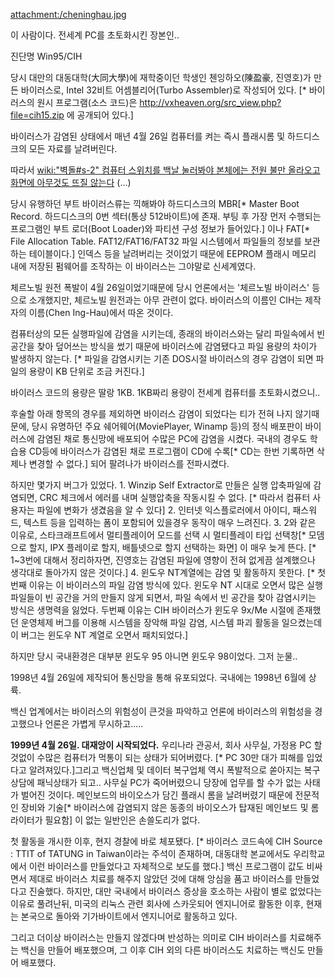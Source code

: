 attachment:/cheninghau.jpg

이 사람이다. 전세계 PC를 초토화시킨 장본인..

진단명 Win95/CIH

당시 대만의 대동대학(大同大學)에 재학중이던 학생인 첸잉하오(陳盈豪, 진영호)가 만든 바이러스로, Intel 32비트 어셈블리어(Turbo Assembler)로 작성되어 있다. [* 바이러스의 원시 프로그램(소스 코드)은 http://vxheaven.org/src_view.php?file=cih15.zip 에 공개되어 있다.]

바이러스가 감염된 상태에서 매년 4월 26일 컴퓨터를 켜는 즉시 플래시롬 및 하드디스크의 모든 자료를 날려버린다.

따라서 [[wiki:"벽돌#s-2" 컴퓨터 스위치를 백날 눌러봐야 본체에는 전원 불만 올라오고 화면에 아무것도 뜨질 않는다]] (...)

당시 유행하던 부트 바이러스류는 끽해봐야 하드디스크의 MBR[* Master Boot Record. 하드디스크의 0번 섹터(통상 512바이트)에 존재. 부팅 후 가장 먼저 수행되는 프로그램인 부트 로더(Boot Loader)와 파티션 구성 정보가 들어있다.] 이나 FAT[* File Allocation Table. FAT12/FAT16/FAT32 파일 시스템에서 파일들의 정보를 보관하는 테이블이다.] 인덱스 등을 날려버리는 것이었기 때문에 EEPROM 플래시 메모리 내에 저장된 펌웨어를 조작하는 이 바이러스는 그야말로 신세계였다.

체르노빌 원전 폭발이 4월 26일이었기때문에 당시 언론에서는 '체르노빌 바이러스' 등으로 소개했지만, 체르노빌 원전과는 아무 관련이 없다. 바이러스의 이름인 CIH는 제작자의 이름(Chen Ing-Hau)에서 따온 것이다.

컴퓨터상의 모든 실행파일에 감염을 시키는데, 종래의 바이러스와는 달리 파일속에서 빈 공간을 찾아 덮어쓰는 방식을 썼기 때문에 바이러스에 감염됐다고 파일 용량의 차이가 발생하지 않는다. [* 파일을 감염시키는 기존 DOS시절 바이러스의 경우 감염이 되면 파일의 용량이 KB 단위로 조금 커진다.]

바이러스 코드의 용량은 딸랑 1KB. 1KB짜리 용량이 전세계 컴퓨터를 초토화시켰으니..

후술할 아래 항목의 경우를 제외하면 바이러스 감염이 되었다는 티가 전혀 나지 않기때문에, 당시 유명하던 주요 쉐어웨어(MoviePlayer, Winamp 등)의 정식 배포판이 바이러스에 감염된 채로 통신망에 배포되어 수많은 PC에 감염을 시켰다. 국내의 경우도 학습용 CD등에 바이러스가 감염된 채로 프로그램이 CD에 수록[* CD는 한번 기록하면 삭제나 변경할 수 없다.] 되어 팔려나가 바이러스를 전파시켰다.

하지만 몇가지 버그가 있었다.
1. Winzip Self Extractor로 만들은 실행 압축파일에 감염되면, CRC 체크에서 에러를 내며 실행압축을 작동시킬 수 없다. [* 따라서 컴퓨터 사용자는 파일에 변화가 생겼음을 알 수 있다]
2. 인터넷 익스플로러에서 아이디, 패스워드, 텍스트 등을 입력하는 폼이 포함되어 있을경우 동작이 매우 느려진다.
3. 2와 같은 이유로, 스타크래프트에서 멀티플레이어 모드를 선택 시 멀티플레이 타입 선택창[* 모뎀으로 할지, IPX 플레이로 할지, 배틀넷으로 할지 선택하는 화면] 이 매우 늦게 뜬다. [* 1~3번에 대해서 정리하자면, 진영호는 감염된 파일에 영향이 전혀 없게끔 설계했으나 생각대로 돌아가지 않은 것이다.] 
4. 윈도우 NT계열에는 감염 및 활동하지 못한다. [* 첫번째 이유는 이 바이러스의 파일 감염 방식에 있다. 윈도우 NT 시대로 오면서 많은 실행 파일들이 빈 공간을 거의 만들지 않게 되면서, 파일 속에서 빈 공간을 찾아 감염시키는 방식은 생명력을 잃었다. 두번째 이유는 CIH 바이러스가 윈도우 9x/Me 시절에 존재했던 운영체제 버그를 이용해 시스템을 장악해 파일 감염, 시스템 파괴 활동을 일으켰는데 이 버그는 윈도우 NT 계열로 오면서 패치되었다.]

하지만 당시 국내환경은 대부분 윈도우 95 아니면 윈도우 98이었다. 그저 눈물..

1998년 4월 26일에 제작되어 통신망을 통해 유포되었다. 국내에는 1998년 6월에 상륙.

백신 업계에서는 바이러스의 위험성이 큰것을 파악하고 언론에 바이러스의 위험성을 경고했으나 언론은 가볍게 무시하고..... 

'''1999년 4월 26일. 대재앙이 시작되었다.''' 우리나라 관공서, 회사 사무실, 가정용 PC 할것없이 수많은 컴퓨터가 먹통이 되는 상태가 되어버렸다. [* PC 30만 대가 피해를 입었다고 알려져있다.]그리고 백신업체 및 데이터 복구업체 역시 폭발적으로 쏟아지는 복구상담에 패닉상태가 되고.. 사무실 PC가 죽어버렸으니 당장에 업무를 할 수가 없는 사태가 벌어진 것이다.
메인보드의 바이오스가 담긴 플래시 롬을 날려버렸기 때문에 전문적인 장비와 기술[* 바이러스에 감염되지 않은 동종의 바이오스가 탑재된 메인보드 및 롬 라이터가 필요함] 이 없는 일반인은 손쓸도리가 없다.

첫 활동을 개시한 이후, 현지 경찰에 바로 체포됐다. [* 바이러스 코드속에 CIH Source : TTIT of TATUNG in Taiwan이라는 주석이 존재하며, 대동대학 본교에서도 우리학교에서 이런 바이러스를 만들었다고 자체적으로 보도를 했다.] 백신 프로그램이 값도 비싸면서 제대로 바이러스 치료를 해주지 않았던 것에 대해 앙심을 품고 바이러스를 만들었다고 진술했다.
하지만, 대만 국내에서 바이러스 증상을 호소하는 사람이 별로 없었다는 이유로 풀려난뒤, 미국의 리눅스 관련 회사에 스카웃되어 엔지니어로 활동한 이후, 현재는 본국으로 돌아와 기가바이트에서 엔지니어로 활동하고 있다.

그리고 더이상 바이러스는 만들지 않겠다며 반성하는 의미로 CIH 바이러스를 치료해주는 백신을 만들어 배포했으며, 그 이후 CIH 외의 다른 바이러스도 치료하는 백신도 만들어 배포했다.
